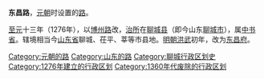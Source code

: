 {{Dablink|关于上海市的道路，参见：[[东昌路_(上海)|东昌路 (上海)]]，关于浙江省宁波市的道路，参见：[[东昌路_(宁波)|东昌路 (宁波)]]。}}
'''东昌路'''，[[元朝|元朝]]时设置的[[路_(行政区划)|路]]。

[[至元_(忽必烈)|至元]]十三年（1276年），以[[博州路|博州路]]改，[[治所|治所]]在[[聊城县|聊城县]]（即今山东[[聊城市|聊城市]]），属[[中书省|中书省]]。辖境相当今[[山东省|山东省]]聊城、茌平、莘等市县地。[[明朝|明朝]][[洪武|洪武]]初年，改为[[东昌府|东昌府]]。 

{{元朝行政区划|nocat}}
{{元朝行政区划小作品}}
[[Category:元朝的路|Category:元朝的路]] 
[[Category:山东的路|Category:山东的路]] 
[[Category:聊城行政区划史|Category:聊城行政区划史]]
[[Category:1276年建立的行政区划|Category:1276年建立的行政区划]] 
[[Category:1360年代废除的行政区划|Category:1360年代废除的行政区划]]